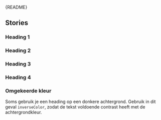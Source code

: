 
<Meta of={HeadingStories} />

<Markdown>{README}</Markdown>

<Primary />

<Controls />

## Stories

### Heading 1

<Canvas of={HeadingStories.Heading1} />

### Heading 2

<Canvas of={HeadingStories.Heading2} />

### Heading 3

<Canvas of={HeadingStories.Heading3} />

### Heading 4

<Canvas of={HeadingStories.Heading4} />

### Omgekeerde kleur

Soms gebruik je een heading op een donkere achtergrond. Gebruik in dit geval `inverseColor`,
zodat de tekst voldoende contrast heeft met de achtergrondkleur.

<Canvas of={HeadingStories.InvertedColor} />
